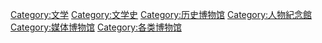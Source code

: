 [[Category:文学|Category:文学]]
[[Category:文学史|Category:文学史]]
[[Category:历史博物馆|Category:历史博物馆]]
[[Category:人物紀念館|Category:人物紀念館]]
[[Category:媒体博物馆|Category:媒体博物馆]]
[[Category:各类博物馆|Category:各类博物馆]]